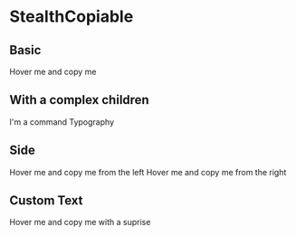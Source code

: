 
<Meta title="Components/StealthCopiable" component={StealthCopiable} />

# StealthCopiable

## Basic

<Canvas>
  <Story name="Basic">
    <StealthCopiable>Hover me and copy me</StealthCopiable>
  </Story>
</Canvas>

## With a complex children

<Canvas>
  <Story name="With a complex children">
    <StealthCopiable>
      <Typography variant="command">I'm a command Typography</Typography>
    </StealthCopiable>
  </Story>
</Canvas>

## Side

<Canvas>
  <Story name="Side">
    <StealthCopiable side="left">
      Hover me and copy me from the left
    </StealthCopiable>
    <StealthCopiable side="right">
      Hover me and copy me from the right
    </StealthCopiable>
  </Story>
</Canvas>

## Custom Text

<Canvas>
  <Story name="Custom">
    <StealthCopiable copyText="📋" copiedText="🎉">
      Hover me and copy me with a suprise
    </StealthCopiable>
  </Story>
</Canvas>

<ArgsTable of={StealthCopiable} />
